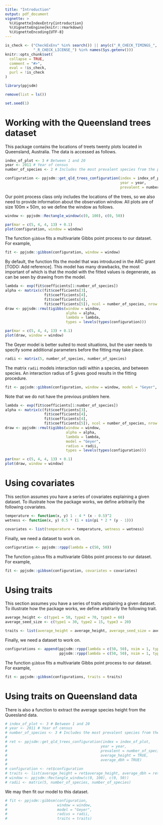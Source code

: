 ```yaml
---
title: "Introduction"
output: pdf_document
vignette: >
  %\VignetteIndexEntry{introduction}
  %\VignetteEngine{knitr::rmarkdown}
  %\VignetteEncoding{UTF-8}
---
```


```r
is_check <- ("CheckExEnv" %in% search()) || any(c("_R_CHECK_TIMINGS_",
             "_R_CHECK_LICENSE_") %in% names(Sys.getenv()))
knitr::opts_chunk$set(
  collapse = TRUE,
  comment = "#>",
  eval = !is_check,
  purl = !is_check
)
```

```r
library(ppjsdm)

remove(list = ls())

set.seed(1)
```

# Working with the Queensland trees dataset

This package contains the locations of treets twenty plots located in Queensland, Australia.
The data is accessed as follows.

```r
index_of_plot <- 3 # Between 1 and 20
year <- 2011 # Year of census
number_of_species <- 2 # Includes the most prevalent species from the plot

configuration <- ppjsdm::get_qld_trees_configuration(index = index_of_plot, 
                                                     year = year, 
                                                     prevalent = number_of_species)
```

Our point process class only includes the locations of the trees, so we also need to provide information about the observation window.
All plots are of size $100\mathrm{m}\times50\mathrm{m}$, so we define the window as follows.

```r
window <- ppjsdm::Rectangle_window(c(0, 100), c(0, 50))
```

```r
par(mar = c(5, 4, 4, 13) + 0.1)
plot(configuration, window = window)
```

The function `gibbsm` fits a multivariate Gibbs point process to our dataset.
For example,

```r
fit <- ppjsdm::gibbsm(configuration, window = window)
```

By default, the function fits the model that was introduced in the ARC grant [TODO: Add reference].
This model has many drawbacks, the most important of which is that the model with the fitted values is degenerate, as can be seen by drawing from the model.

```r
lambda <- exp(fit$coefficients[1:number_of_species])
alpha <- matrix(c(fit$coefficients[3], 
                  fit$coefficients[4], 
                  fit$coefficients[4], 
                  fit$coefficients[5]), ncol = number_of_species, nrow = number_of_species)
draw <- ppjsdm::rmultigibbs(window = window, 
                            alpha = alpha, 
                            lambda = lambda, 
                            types = levels(types(configuration)))
```

```r
par(mar = c(5, 4, 4, 13) + 0.1)
plot(draw, window = window)
```

The Geyer model is better suited to most situations, but the user needs to specify some additional parameters before the fitting may take place.

```r
radii <- matrix(5, number_of_species, number_of_species)
```

The matrix `radii` models interaction radii within a species, and between species.
An interaction radius of $5$ gives good results in the fitting procedure.

```r
fit <- ppjsdm::gibbsm(configuration, window = window, model = "Geyer", radius = radii)
```

Note that we do not have the previous problem here.

```r
lambda <- exp(fit$coefficients[1:number_of_species])
alpha <- matrix(c(fit$coefficients[3], 
                  fit$coefficients[4], 
                  fit$coefficients[4], 
                  fit$coefficients[5]), ncol = number_of_species, nrow = number_of_species)
draw <- ppjsdm::rmultigibbs(window = window, 
                            alpha = alpha, 
                            lambda = lambda,
                            model = "Geyer", 
                            radius = radii,
                            types = levels(types(configuration)))
```

```r
par(mar = c(5, 4, 4, 13) + 0.1)
plot(draw, window = window)
```

# Using covariates

This section assumes you have a series of covariates explaining a given dataset. 
To illustrate how the package works, we define arbitrarily the following covariates.

```r
temperature <- function(x, y) 1 - 4 * (x - 0.5)^2
wetness <- function(x, y) 0.5 * (1 + sin(pi * 2 * (y - 1)))

covariates <- list(temperature = temperature, wetness = wetness)
```

Finally, we need a dataset to work on.

```r
configuration <- ppjsdm::rppp(lambda = c(50, 50))
```

The function `gibbsm` fits a multivariate Gibbs point process to our dataset.
For example,

```r
fit <- ppjsdm::gibbsm(configuration, covariates = covariates)
```

# Using traits

This section assumes you have a series of traits explaining a given dataset. 
To illustrate how the package works, we define arbitrarily the following trait.

```r
average_height <- c(type1 = 50, type2 = 70, type3 = 60)
average_seed_size <- c(type1 = 30, type2 = 15, type3 = 20)

traits <- list(average_height = average_height, average_seed_size = average_seed_size)
```

Finally, we need a dataset to work on.

```r
configurations <- append(ppjsdm::rppp(lambda = c(50, 50), nsim = 1, types = c("type1", "type2"), drop = FALSE),
                         ppjsdm::rppp(lambda = c(50, 50), nsim = 1, types = c("type2", "type3"), drop = FALSE))
```

The function `gibbsm` fits a multivariate Gibbs point process to our dataset.
For example,

```r
fit <- ppjsdm::gibbsm(configurations, traits = traits)
```

# Using traits on Queensland data

There is also a function to extract the average species height from the Queesland data.

```r
# index_of_plot <- 3 # Between 1 and 20
# year <- 2011 # Year of census
# number_of_species <- 3 # Includes the most prevalent species from the plot
# 
# ret <- ppjsdm::get_qld_trees_configuration(index = index_of_plot, 
#                                           year = year, 
#                                           prevalent = number_of_species,
#                                           average_height = TRUE,
#                                           average_dbh = TRUE)
# 
# configuration <- ret$configuration
# traits <- list(average_height = ret$average_height, average_dbh = ret$average_dbh)
# window <- ppjsdm::Rectangle_window(c(0, 100), c(0, 50))
# radii <- matrix(5, number_of_species, number_of_species)
```

We may then fit our model to this dataset.

```r
# fit <- ppjsdm::gibbsm(configuration, 
#                       window = window, 
#                       model = "Geyer", 
#                       radius = radii, 
#                       traits = traits)
```
